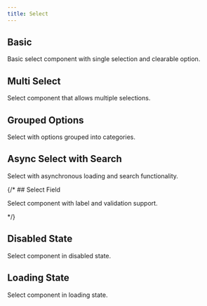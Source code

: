 ```yaml
---
title: Select
---
```


## Basic

Basic select component with single selection and clearable option.

<BasicExample/>

## Multi Select

Select component that allows multiple selections.

<MultiExample/>


## Grouped Options

Select with options grouped into categories.

<GroupedExample/>

## Async Select with Search

Select with asynchronous loading and search functionality.

<AsyncExample/>

{/* ## Select Field

Select component with label and validation support.

<FieldExample/> */}

## Disabled State

Select component in disabled state.

<DisabledExample/>

## Loading State

Select component in loading state.

<LoadingExample/>

